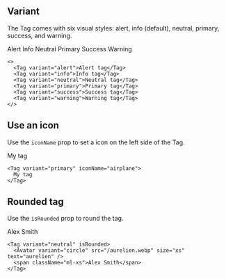 
## Variant

The Tag comes with six visual styles: alert, info (default), neutral, primary, success, and warning.

<Preview>
  <Tag variant="alert">Alert</Tag>
  <Tag variant="info">Info</Tag>
  <Tag variant="neutral">Neutral</Tag>
  <Tag variant="primary">Primary</Tag>
  <Tag variant="success">Success</Tag>
  <Tag variant="warning">Warning</Tag>
</Preview>

```tsx
<>
  <Tag variant="alert">Alert tag</Tag>
  <Tag variant="info">Info tag</Tag>
  <Tag variant="neutral">Neutral tag</Tag>
  <Tag variant="primary">Primary tag</Tag>
  <Tag variant="success">Success tag</Tag>
  <Tag variant="warning">Warning tag</Tag>
</>
```

## Use an icon

Use the `iconName` prop to set a icon on the left side of the Tag.

<Preview>
  <Tag variant="primary" iconName="airplane">
    My tag
  </Tag>
</Preview>

```tsx
<Tag variant="primary" iconName="airplane">
  My tag
</Tag>
```

## Rounded tag

Use the `isRounded` prop to round the tag.

<Preview>
  <Tag variant="neutral" isRounded>
    <Avatar variant="circle" src="/aurelien.webp" size="xs" text="aurelien" />
    <span className="ml-xs">Alex Smith</span>
  </Tag>
</Preview>

```tsx
<Tag variant="neutral" isRounded>
  <Avatar variant="circle" src="/aurelien.webp" size="xs" text="aurelien" />
  <span className="ml-xs">Alex Smith</span>
</Tag>
```
